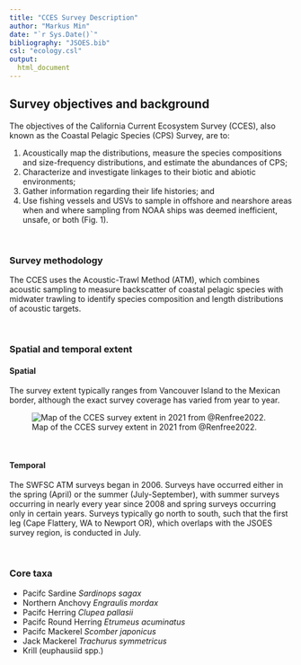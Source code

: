 ```yaml
---
title: "CCES Survey Description"
author: "Markus Min"
date: "`r Sys.Date()`"
bibliography: "JSOES.bib"
csl: "ecology.csl"
output:
  html_document
---
```


## Survey objectives and background
The objectives of the California Current Ecosystem Survey (CCES), also known as the Coastal Pelagic Species (CPS) Survey, are to:

1. Acoustically map the distributions, measure the species compositions and size-frequency distributions, and estimate the abundances of CPS; 
2. Characterize and investigate linkages to their biotic and abiotic environments;
3. Gather information regarding their life histories; and 
4. Use fishing vessels and USVs to sample in offshore and nearshore areas when and where sampling from NOAA ships was deemed inefficient, unsafe, or both (Fig. 1).

<br>

### Survey methodology
The CCES uses the Acoustic-Trawl Method (ATM), which combines acoustic sampling to measure backscatter of coastal pelagic species with midwater trawling to identify species composition and length distributions of acoustic targets. 

<br>

### Spatial and temporal extent

#### Spatial

The survey extent typically ranges from Vancouver Island to the Mexican border, although the exact survey coverage has varied from year to year. 

![Map of the CCES survey extent in 2021 from @Renfree2022.](survey_images/Renfree_2022_CCES_design.png)

<br>

#### Temporal

The SWFSC ATM surveys began in 2006. Surveys have occurred either in the spring (April) or the summer (July-September), with summer surveys occurring in nearly every year since 2008 and spring surveys occurring only in certain years. Surveys typically go north to south, such that the first leg (Cape Flattery, WA to Newport OR), which overlaps with the JSOES survey region, is conducted in July.

<br>

### Core taxa

- Pacifc Sardine *Sardinops sagax*
- Northern Anchovy *Engraulis mordax*
- Pacifc Herring *Clupea pallasii*
- Pacifc Round Herring *Etrumeus acuminatus*
- Pacifc Mackerel *Scomber japonicus*
- Jack Mackerel *Trachurus symmetricus*
- Krill (euphausiid spp.)



